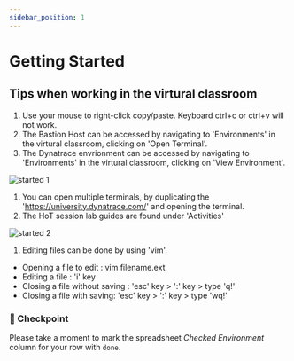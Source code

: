 ```yaml
---
sidebar_position: 1
---
```


# Getting Started

## Tips when working in the virtural classroom

1. Use your mouse to right-click copy/paste. Keyboard ctrl+c or ctrl+v will not work.
1. The Bastion Host can be accessed by navigating to 'Environments' in the virtural classroom, clicking on 'Open Terminal'.
1. The Dynatrace envrionment can be accessed by navigating to 'Environments' in the virtural classroom, clicking on 'View Environment'.

![started 1](/img/started_1.png)

1. You can open multiple terminals, by duplicating the 'https://university.dynatrace.com/' and opening the terminal.
1. The HoT session lab guides are found under 'Activities'

![started 2](/img/started_2.png)

1. Editing files can be done by using 'vim'.

- Opening a file to edit : vim filename.ext
- Editing a file : 'i' key
- Closing a file without saving : 'esc' key > ':' key > type 'q!'
- Closing a file with saving: 'esc' key > ':' key > type 'wq!'

### :checkered_flag: Checkpoint

Please take a moment to mark the spreadsheet _Checked Environment_ column for your row with `done`.
